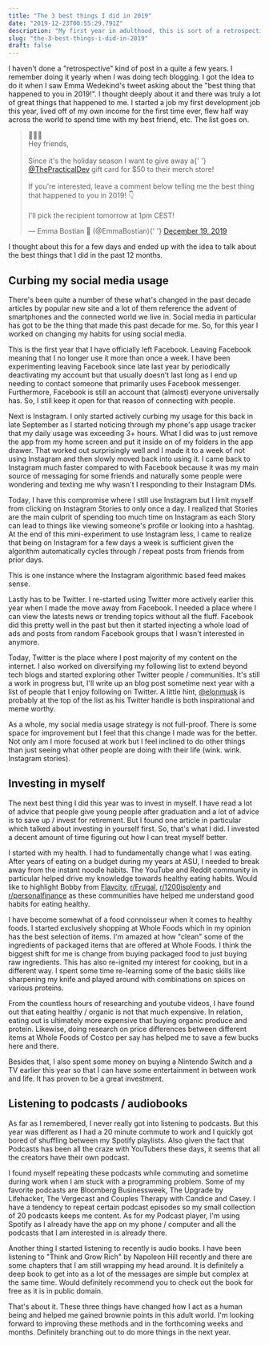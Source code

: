 ```yaml
---
title: "The 3 best things I did in 2019"
date: "2019-12-23T00:55:29.791Z"
description: "My first year in adulthood, this is sort of a retrospective of some successful trends / things that i did this year."
slug: "the-3-best-things-i-did-in-2019"
draft: false
---
```


I haven't done a "retrospective" kind of post in a quite a few years. I remember doing it yearly when I was doing tech blogging. I got the idea to do it when I saw Emma Wedekind's tweet asking about the "best thing that happened to you in 2019!". I thought deeply about it and there was truly a lot of great things that happened to me. I started a job my first development job this year, lived off of my own income for the first time ever, flew half way across the world to spend time with my best friend, etc. The list goes on.

<blockquote className="twitter-tweet">
  <p lang="en" dir="ltr">
    🎄🎄🎄
    <br />
    Hey friends,
    <br />
    <br />
    Since it&#39;s the holiday season I want to give away a{' '}
    <a href="https://twitter.com/ThePracticalDev?ref_src=twsrc%5Etfw">@ThePracticalDev</a> gift card
    for $50 to their merch store!
    <br />
    <br />
    If you&#39;re interested, leave a comment below telling me the best thing that happened to you
    in 2019! 👇
    <br />
    <br />
    I&#39;ll pick the recipient tomorrow at 1pm CEST!
  </p>
  &mdash; Emma Bostian 🐞 (@EmmaBostian){' '}
  <a href="https://twitter.com/EmmaBostian/status/1207718548833013760?ref_src=twsrc%5Etfw">
    December 19, 2019
  </a>
</blockquote>

I thought about this for a few days and ended up with the idea to talk about the best things that I did in the past 12 months.

## Curbing my social media usage

There's been quite a number of these what's changed in the past decade articles by popular new site and a lot of them reference the advent of smartphones and the connected world we live in. Social media in particular has got to be the thing that made this past decade for me. So, for this year I worked on changing my habits for using social media.

This is the first year that I have officially left Facebook. Leaving Facebook meaning that I no longer use it more than once a week. I have been experimenting leaving Facebook since late last year by periodically deactivating my account but that usually doesn't last long as I end up needing to contact someone that primarily uses Facebook messenger. Furthermore, Facebook is still an account that (almost) everyone universally has. So, I still keep it open for that reason of connecting with people.

Next is Instagram. I only started actively curbing my usage for this back in late September as I started noticing through my phone's app usage tracker that my daily usage was exceeding 3+ hours. What I did was to just remove the app from my home screen and put it inside on of my folders in the app drawer. That worked out surprisingly well and I made it to a week of not using Instagram and then slowly moved back into using it. I came back to Instagram much faster compared to with Facebook because it was my main source of messaging for some friends and naturally some people were wondering and texting me why wasn't I responding to their Instagram DMs.

Today, I have this compromise where I still use Instagram but I limit myself from clicking on Instagram Stories to only once a day. I realized that Stories are the main culprit of spending too much time on Instagram as each Story can lead to things like viewing someone's profile or looking into a hashtag. At the end of this mini-experiment to use Instagram less, I came to realize that being on Instagram for a few days a week is sufficient given the algorithm automatically cycles through / repeat posts from friends from prior days.

This is one instance where the Instagram algorithmic based feed makes sense.

Lastly has to be Twitter. I re-started using Twitter more actively earlier this year when I made the move away from Facebook. I needed a place where I can view the latests news or trending topics without all the fluff. Facebook did this pretty well in the past but then it started injecting a whole load of ads and posts from random Facebook groups that I wasn't interested in anymore.

Today, Twitter is the place where I post majority of my content on the internet. I also worked on diversifying my following list to extend beyond tech blogs and started exploring other Twitter people / communities. It's still a work in progress but, I'll write up an blog post sometime next year with a list of people that I enjoy following on Twitter. A little hint, [@elonmusk](https://twitter.com/elonmusk) is probably at the top of the list as his Twitter handle is both inspirational and meme worthy.

As a whole, my social media usage strategy is not full-proof. There is some space for improvement but I feel that this change I made was for the better. Not only am I more focused at work but I feel inclined to do other things than just seeing what other people are doing with their life (wink. wink. Instagram stories).

## Investing in myself

The next best thing I did this year was to invest in myself. I have read a lot of advice that people give young people after graduation and a lot of advice is to save up / invest for retirement. But I found one article in particular which talked about investing in yourself first. So, that's what I did. I invested a decent amount of time figuring out how I can treat myself better.

I started with my health. I had to fundamentally change what I was eating. After years of eating on a budget during my years at ASU, I needed to break away from the instant noodle habits. The YouTube and Reddit community in particular helped drive my knowledge towards healthy eating habits. Would like to highlight Bobby from [Flavcity](https://www.youtube.com/user/flavcity), [r/Frugal](https://www.reddit.com/r/Frugal/), [r/1200isplenty](https://www.reddit.com/r/1200isplenty/) and [r/personalfinance](https://www.reddit.com/r/personalfinance/) as these communities have helped me understand good habits for eating healthy.

I have become somewhat of a food connoisseur when it comes to healthy foods. I started exclusively shopping at Whole Foods which in my opinion has the best selection of items. I'm amazed at how "clean" some of the ingredients of packaged items that are offered at Whole Foods. I think the biggest shift for me is change from buying packaged food to just buying raw ingredients. This has also re-ignited my interest for cooking, but in a different way. I spent some time re-learning some of the basic skills like sharpening my knife and played around with combinations on spices on various proteins.

From the countless hours of researching and youtube videos, I have found out that eating healthy / organic is not that much expensive. In relation, eating out is ultimately more expensive that buying organic produce and protein. Likewise, doing research on price differences between different items at Whole Foods of Costco per say has helped me to save a few bucks here and there.

Besides that, I also spent some money on buying a Nintendo Switch and a TV earlier this year so that I can have some entertainment in between work and life. It has proven to be a great investment.

## Listening to podcasts / audiobooks

As far as I remembered, I never really got into listening to podcasts. But this year was different as I had a 20 minute commute to work and I quickly got bored of shuffling between my Spotify playlists. Also given the fact that Podcasts has been all the craze with YouTubers these days, it seems that all the creators have their own podcast.

I found myself repeating these podcasts while commuting and sometime during work when I am stuck with a programming problem. Some of my favorite podcasts are Bloomberg Businessweek, The Upgrade by Lifehacker, The Vergecast and Couples Therapy with Candice and Casey. I have a tendency to repeat certain podcast episodes so my small collection of 20 podcasts keeps me content. As for my Podcast player, I'm using Spotify as I already have the app on my phone / computer and all the podcasts that I am interested in is already there.

Another thing I started listening to recently is audio books. I have been listening to "Think and Grow Rich" by Napoleon Hill recently and there are some chapters that I am still wrapping my head around. It is definitely a deep book to get into as a lot of the messages are simple but complex at the same time. Would definitely recommend you to check out the book for free as it is in public domain.

That's about it. These three things have changed how I act as a human being and helped me gained brownie points in this adult world. I'm looking forward to improving these methods and in the forthcoming weeks and months. Definitely branching out to do more things in the next year.

